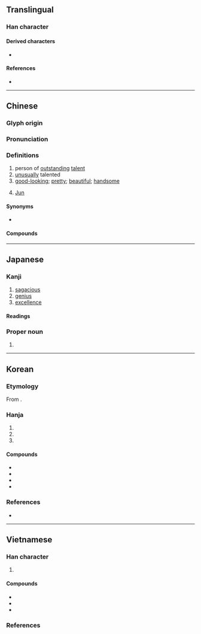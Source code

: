 {{also|儁|㑺}}
{{character info}}
==Translingual==

===Han character===
{{Han char|rn=9|rad=人|as=07|sn=9|four=23247|canj=OICE|ids=⿰亻夋}}

====Derived characters====
* {{l|mul|[[葰]], [[䈗]], [[𪡟]], [[𪶠]], [[𭏓]], [[𭵘]]}}

====References====
* {{Han ref|kx=0104.150|dkj=00674|dj=0220.140|hdz=10168.040|uh=4FCA|ud=20426|bh=AB54|bd=43860}}

----

==Chinese==
{{zh-forms|alt=儁,㑺}}

===Glyph origin===
{{Han etym}}

===Pronunciation===
{{zh-pron
|m=jùn
|c=zeon3
|h=pfs=tsun
|mn=chùn
|mn-t=zung3
|mc=y
|oc=y
|ma=y
|cat=n,a,pn
}}

===Definitions===
{{zh-hanzi}}

# person of [[outstanding]] [[talent]]
# [[unusually]] talented
# [[good-looking]]; [[pretty]]; [[beautiful]]; [[handsome]]
# {{surname|zh|dot=:}} [[Jun]]

====Synonyms====
* {{sense|good-looking}}
{{zh-syn-saurus|美觀}}
{{zh-dial|漂亮}}

====Compounds====
{{zh-der|不學長俊|丰神俊美|來俊臣|俊乂|俊俏|俊俏風流|俊偉|俊傑|俊刮|俊器|俊士|俊龐兒|俊彥|俊德|俊拔|俊敏|俊材|俊民|俊爽|俊眼修眉|俊秀|俊美|俊茂|俊逸|俊遊|俊邁|俊雅|俊髦|俊鶻|八俊|國俊|奇俊|寒俊|少年才俊|忍俊不禁|才俊|擦俊藥|旁求俊彥|清俊|清新俊逸|清麗俊逸|爽俊|發俊科|翩然俊雅|英俊|英才俊偉|裴少俊|豪俊|賢俊|長俊|風流俊俏|髦俊}}

----

==Japanese==

===Kanji===
{{ja-kanji|grade=c|rs=人07}}

# [[sagacious]]
# [[genius]]
# [[excellence]]

====Readings====
{{ja-readings
|on=しゅん
|kun=すぐ-れる
|nanori=とし
}}

===Proper noun===
{{ja-pos|しゅん|proper}}

# {{given name|ja|male|sort=しゅん}}

----

==Korean==

===Etymology===
From {{der|ko|ltc|-}} {{ltc-l|俊}}.

{{hanja-hunmong|쥰|cyun|雜語}}

{{hanja-hunmong|쥰〯|cyun|儒學#상34A|alt=儁}}

===Hanja===
{{ko-hanja-search}}
{{ko-hanja|[[준걸]]([[俊傑]])|준}}

# {{hanja form of|준|[[person]] of [[outstanding]] [[talent]]}}
# {{hanja form of|준|[[beautiful]]; [[handsome]]}}
# {{hanja form of|준|{{surname|ko}}}}

====Compounds====
{{der-top|Compounds}}
* {{ko-l|준걸|[[person]] of [[outstanding]] [[talent]]; [[hero]]|俊傑}}
* {{ko-l|준수|[[pretty]]; of [[delicate]] [[beauty]]|俊秀}}
* {{ko-l|영준|英俊}}
* {{ko-l|재준|才俊}}
{{der-bottom}}

===References===
* {{R:hanjadoc|321}}

----

==Vietnamese==

===Han character===
{{vi-readings|rs=人07
|hanviet=tuấn-tdcntd;gdhn
|phienthiet=祖峻 tổ tuấn
|nom=tuấn-tdcntd;taberd, toáng-gdhn
}}

# {{rfdef|vi|sort=人07}}

====Compounds====
{{der-top3|Compounds}}
* {{vi-l|俊傑|tuấn kiệt}}
* {{vi-l|俊士|tuấn sĩ}}
* {{vi-l|俊秀|tuấn tú}}
{{der-bottom}}

===References===
<references/>